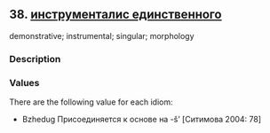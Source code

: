 ## 38. <a href =  'https://agricolamz.github.io/The_Circassian_Isoglosses_Database/38.html'>инструменталис единственного</a>
demonstrative; instrumental; singular; morphology

### Description



### Values
There are the following value for each idiom:

* Bzhedug  Присоединяется к основе на -š’ [Ситимова 2004: 78] 

